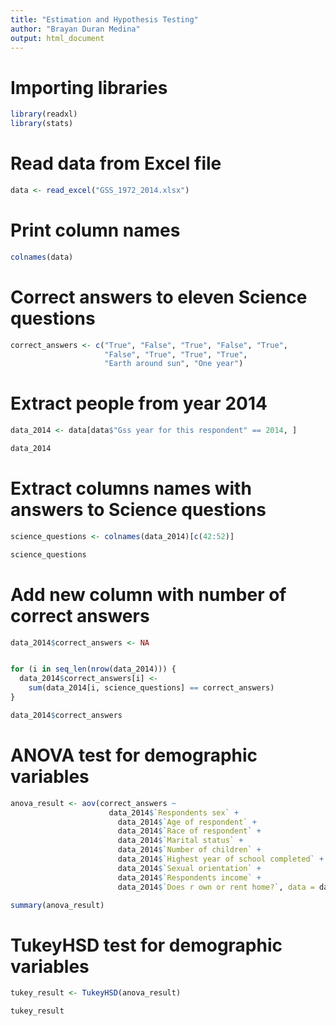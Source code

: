 ```yaml
---
title: "Estimation and Hypothesis Testing"
author: "Brayan Duran Medina"
output: html_document
---
```


# Importing libraries
```r
library(readxl)
library(stats)
```

# Read data from Excel file
```r
data <- read_excel("GSS_1972_2014.xlsx")
```

# Print column names
```r
colnames(data)
```

# Correct answers to eleven Science questions
```r
correct_answers <- c("True", "False", "True", "False", "True",
                     "False", "True", "True", "True",
                     "Earth around sun", "One year")
```

# Extract people from year 2014
```r
data_2014 <- data[data$"Gss year for this respondent" == 2014, ]

data_2014
```

# Extract columns names with answers to Science questions
```r
science_questions <- colnames(data_2014)[c(42:52)]

science_questions
```

# Add new column with number of correct answers
```r
data_2014$correct_answers <- NA


for (i in seq_len(nrow(data_2014))) {
  data_2014$correct_answers[i] <-
    sum(data_2014[i, science_questions] == correct_answers)
}

data_2014$correct_answers
```

# ANOVA test for demographic variables
```r

anova_result <- aov(correct_answers ~
                      data_2014$`Respondents sex` +
                        data_2014$`Age of respondent` +
                        data_2014$`Race of respondent` +
                        data_2014$`Marital status` +
                        data_2014$`Number of children` +
                        data_2014$`Highest year of school completed` +
                        data_2014$`Sexual orientation` +
                        data_2014$`Respondents income` +
                        data_2014$`Does r own or rent home?`, data = data_2014)

summary(anova_result)
```

# TukeyHSD test for demographic variables
```r
tukey_result <- TukeyHSD(anova_result)

tukey_result
```